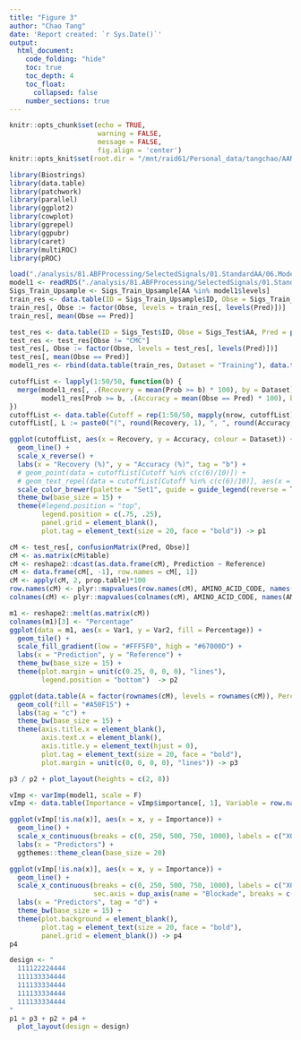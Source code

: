```yaml
---
title: "Figure 3"
author: "Chao Tang"
date: 'Report created: `r Sys.Date()`'
output: 
  html_document: 
    code_folding: "hide"
    toc: true
    toc_depth: 4
    toc_float: 
      collapsed: false
    number_sections: true
---
```


```r
knitr::opts_chunk$set(echo = TRUE, 
                      warning = FALSE, 
                      message = FALSE, 
                      fig.align = 'center')
knitr::opts_knit$set(root.dir = "/mnt/raid61/Personal_data/tangchao/AANanopore")
```

```r
library(Biostrings)
library(data.table)
library(patchwork)
library(parallel)
library(ggplot2)
library(cowplot)
library(ggrepel)
library(ggpubr)
library(caret)
library(multiROC)
library(pROC)
```

```r
load("./analysis/81.ABFProcessing/SelectedSignals/01.StandardAA/06.Modeling/Version2/L1/SubAAs/Modeling_Data.RData")
model1 <- readRDS("./analysis/81.ABFProcessing/SelectedSignals/01.StandardAA/06.Modeling/Version2/L1/SubAAs/ModelACDEFGHIKLMNPQRSTVWY/RFmodel.Rds")
Sigs_Train_Upsample <- Sigs_Train_Upsample[AA %in% model1$levels]
train_res <- data.table(ID = Sigs_Train_Upsample$ID, Obse = Sigs_Train_Upsample$AA, Pred = model1$finalModel$predicted, Prob = apply(model1$finalModel$votes, 1, max))
train_res[, Obse := factor(Obse, levels = train_res[, levels(Pred)])]
train_res[, mean(Obse == Pred)]

test_res <- data.table(ID = Sigs_Test$ID, Obse = Sigs_Test$AA, Pred = predict(model1, Sigs_Test_FM), Prob = apply(predict(model1, Sigs_Test_FM, type = "prob"), 1, max))
test_res <- test_res[Obse != "CMC"]
test_res[, Obse := factor(Obse, levels = test_res[, levels(Pred)])]
test_res[, mean(Obse == Pred)]
model1_res <- rbind(data.table(train_res, Dataset = "Training"), data.table(test_res, Dataset = "Testing"))
```

```r
cutoffList <- lapply(1:50/50, function(b) {
  merge(model1_res[, .(Recovery = mean(Prob >= b) * 100), by = Dataset], 
        model1_res[Prob >= b, .(Accuracy = mean(Obse == Pred) * 100), by = Dataset])
})
cutoffList <- data.table(Cutoff = rep(1:50/50, mapply(nrow, cutoffList)), do.call(rbind, cutoffList))
cutoffList[, L := paste0("(", round(Recovery, 1), ", ", round(Accuracy, 1), ")")]
```

```r
ggplot(cutoffList, aes(x = Recovery, y = Accuracy, colour = Dataset)) + 
  geom_line() + 
  scale_x_reverse() + 
  labs(x = "Recovery (%)", y = "Accuracy (%)", tag = "b") + 
  # geom_point(data = cutoffList[Cutoff %in% c(c(6)/10)]) +
  # geom_text_repel(data = cutoffList[Cutoff %in% c(c(6)/10)], aes(x = Recovery, y = Accuracy, label = L)) +
  scale_color_brewer(palette = "Set1", guide = guide_legend(reverse = T)) + 
  theme_bw(base_size = 15) + 
  theme(#legend.position = "top", 
        legend.position = c(.75, .25),
        panel.grid = element_blank(), 
        plot.tag = element_text(size = 20, face = "bold")) -> p1
```

```r
cM <- test_res[, confusionMatrix(Pred, Obse)]
cM <- as.matrix(cM$table)
cM <- reshape2::dcast(as.data.frame(cM), Prediction ~ Reference)
cM <- data.frame(cM[, -1], row.names = cM[, 1])
cM <- apply(cM, 2, prop.table)*100
row.names(cM) <- plyr::mapvalues(row.names(cM), AMINO_ACID_CODE, names(AMINO_ACID_CODE))
colnames(cM) <- plyr::mapvalues(colnames(cM), AMINO_ACID_CODE, names(AMINO_ACID_CODE))
```

```r
m1 <- reshape2::melt(as.matrix(cM))
colnames(m1)[3] <- "Percentage"
ggplot(data = m1, aes(x = Var1, y = Var2, fill = Percentage)) + 
  geom_tile() + 
  scale_fill_gradient(low = "#FFF5F0", high = "#67000D") + 
  labs(x = "Prediction", y = "Reference") +
  theme_bw(base_size = 15) + 
  theme(plot.margin = unit(c(0.25, 0, 0, 0), "lines"), 
        legend.position = "bottom")  -> p2

ggplot(data.table(A = factor(rownames(cM), levels = rownames(cM)), Percentage = rowSums(cM)), aes(x = A, y = Percentage)) + 
  geom_col(fill = "#A50F15") + 
  labs(tag = "c") + 
  theme_bw(base_size = 15) + 
  theme(axis.title.x = element_blank(), 
        axis.text.x = element_blank(), 
        axis.title.y = element_text(hjust = 0), 
        plot.tag = element_text(size = 20, face = "bold"),
        plot.margin = unit(c(0, 0, 0, 0), "lines")) -> p3
```

```r
p3 / p2 + plot_layout(heights = c(2, 8))
```

```r
vImp <- varImp(model1, scale = F)
vImp <- data.table(Importance = vImp$importance[, 1], Variable = row.names(vImp$importance), x = as.numeric(gsub("X", "", row.names(vImp$importance))))
```

```r
ggplot(vImp[!is.na(x)], aes(x = x, y = Importance)) + 
  geom_line() + 
  scale_x_continuous(breaks = c(0, 250, 500, 750, 1000), labels = c("X0001", "X0250", "X0500", "X0750", "X1000")) + 
  labs(x = "Predictors") + 
  ggthemes::theme_clean(base_size = 20)
```


```r
ggplot(vImp[!is.na(x)], aes(x = x, y = Importance)) + 
  geom_line() + 
  scale_x_continuous(breaks = c(0, 250, 500, 750, 1000), labels = c("X0001", "X0250", "X0500", "X0750", "X1000"), 
                     sec.axis = dup_axis(name = "Blockade", breaks = c(0, 250, 500, 750, 1000), labels = c(1, 0.75, 0.5, 0.25, 0))) + 
  labs(x = "Predictors", tag = "d") + 
  theme_bw(base_size = 15) + 
  theme(plot.background = element_blank(), 
        plot.tag = element_text(size = 20, face = "bold"), 
        panel.grid = element_blank()) -> p4
p4
```


```r
design <- "
  111122224444
  111133334444
  111133334444
  111133334444
  111133334444
"
p1 + p3 + p2 + p4 + 
  plot_layout(design = design)
```

